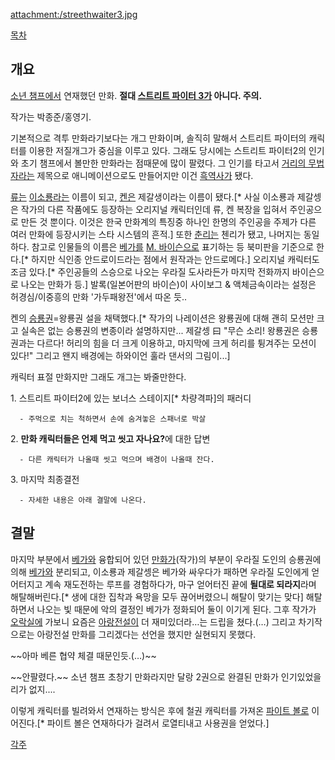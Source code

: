 attachment:/streethwaiter3.jpg

[[목차]]

== 개요 ==

[[소년 챔프]]에서 연재했던 만화. '''절대 [[스트리트 파이터 3]]가 아니다. 주의.'''

작가는 박종준/홍영기. 

기본적으로 격투 만화라기보다는 개그 만화이며, 솔직히 말해서 스트리트 파이터의 캐릭터를 이용한 저질개그가 중심을 이루고 있다. 그래도 당시에는 스트리트 파이터2의 인기와 초기 챔프에서 볼만한 만화라는 점때문에 많이 팔렸다. 그 인기를 타고서 [[거리의 무법자]]라는 제목으로 애니메이션으로도 만들어지만 이건 [[흑역사]]가 됐다.

[[류]]는 [[이소룡]]라는 이름이 되고, [[켄]]은 제갈생이라는 이름이 됐다.[* 사실 이소룡과 제갈셍은 작가의 다른 작품에도 등장하는 오리지널 캐릭터인데 류, 켄 복장을 입혀서 주인공으로 만든 것 뿐이다. 이것은 한국 만화계의 특징중 하나인 한명의 주인공을 주제가 다른 여러 만화에 등장시키는 스타 시스템의 흔적.] 또한 [[춘리]]는 첸리가 됐고, 나머지는 동일하다. 참고로 인물들의 이름은 [[베가]]를 [[M. 바이슨]]으로 표기하는 등 북미판을 기준으로 한다.[* 하지만 식인종 안드로이드라는 점에서 원작과는 안드로메다.] 오리지널 캐릭터도 조금 있다.[* 주인공들의 스승으로 나오는 우라질 도사라든가 마지막 전화까지 바이슨으로 나오는 만화가 등.] 발록(일본어판의 바이슨)이 사이보그 & 액체금속이라는 설정은 허경심/이중흥의 만화 '가두패왕전'에서 따온 듯..

켄의 [[승룡권]]=왕룡권 설을 채택했다.[* 작가의 나레이션은 왕룡권에 대해 괜히 모션만 크고 실속은 없는 승룡권의 변종이라 설명하지만... 제갈셍 曰 "무슨 소리! 왕룡권은 승룡권과는 다르다! 허리의 힘을 더 크게 이용하고, 마지막에 크게 허리를 튕겨주는 모션이 있다!" 그리고 왠지 배경에는 하와이언 훌라 댄서의 그림이...]

캐릭터 표절 만화지만 그래도 개그는 봐줄만한다.

1. 스트리트 파이터2에 있는 보너스 스테이지[* 차량격파]의 패러디
   - 주먹으로 치는 척하면서 손에 숨겨놓은 스패너로 박살
2. '''만화 캐릭터들은 언제 먹고 씻고 자나요?'''에 대한 답변
   - 다른 캐릭터가 나올때 씻고 먹으며 배경이 나올때 잔다.
3. 마지막 최종결전
   - 자세한 내용은 아래 결말에 나온다.

== 결말 ==

마지막 부분에서 [[베가]]와 융합되어 있던 [[만화가]](작가)의 부분이 우라질 도인의 승룡권에 의해 [[베가]]와 분리되고, 이소룡과 제갈셍은 베가와 싸우다가 패하면 우라질 도인에게 얻어터지고 계속 재도전하는 루프를 경험하다가, 마구 얻어터진 끝에 '''될대로 되라지'''라며 해탈해버린다.[* 생에 대한 집착과 욕망을 모두 끊어버렸으니 해탈이 맞기는 맞다] 해탈하면서 나오는 빛 때문에 악의 결정인 베가가 정화되어 둘이 이기게 된다. 그후 작가가 [[오락실]]에 가보니 요즘은 [[아랑전설]]이 더 재미있더라…는 드립을 쳤다.(…) 그리고 차기작으로는 아랑전설 만화를 그리겠다는 선언을 했지만 실현되지 못했다.

~~아마 베른 협약 체결 때문인듯.(…)~~

~~안팔렸다.~~ 소년 챔프 초창기 만화라지만 달랑 2권으로 완결된 만화가 인기있었을리가 없지....

이렇게 캐릭터를 빌려와서 연재하는 방식은 후에 철권 캐릭터를 가져온 [[파이트 볼]]로 이어진다.[* 파이트 볼은 연재하다가 걸려서 로열티내고 사용권을 얻었다.]

[[각주]]
